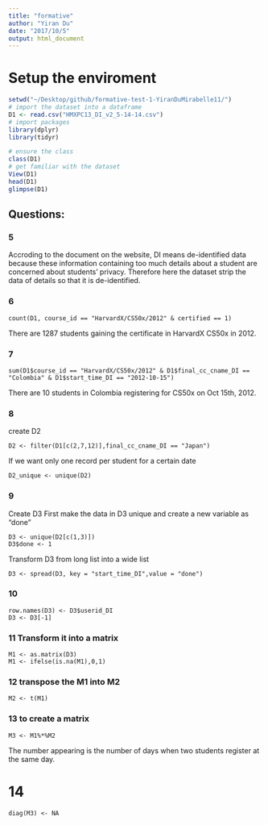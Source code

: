 ```yaml
---
title: "formative"
author: "Yiran Du"
date: "2017/10/5"
output: html_document
---
```

# Setup the enviroment
```r
setwd("~/Desktop/github/formative-test-1-YiranDuMirabelle11/") 
# import the dataset into a dataframe
D1 <- read.csv("HMXPC13_DI_v2_5-14-14.csv")
# import packages
library(dplyr)
library(tidyr)

# ensure the class
class(D1)
# get familiar with the dataset
View(D1)
head(D1)
glimpse(D1)
```

## Questions:
### 5 
Accroding to the document on the website, DI means de-identified data because these information containing too much details about a student are concerned about students' privacy. Therefore here the dataset strip the data of details so that it is de-identified.


### 6 
``` {}
count(D1, course_id == "HarvardX/CS50x/2012" & certified == 1)
```
There are 1287 students gaining the certificate in HarvardX CS50x in 2012.

### 7 
``` {}
sum(D1$course_id == "HarvardX/CS50x/2012" & D1$final_cc_cname_DI == "Colombia" & D1$start_time_DI == "2012-10-15")
```
There are 10 students in Colombia registering for CS50x on Oct 15th, 2012.

### 8
create D2
``` {}
D2 <- filter(D1[c(2,7,12)],final_cc_cname_DI == "Japan")
```
If we want only one record per student for a certain date
``` {}
D2_unique <- unique(D2)
```

### 9

Create D3
First make the data in D3 unique and create a new variable as "done"
```{}
D3 <- unique(D2[c(1,3)])
D3$done <- 1
```
Transform D3 from long list into a wide list
```{}
D3 <- spread(D3, key = "start_time_DI",value = "done")
```

### 10
```{}
row.names(D3) <- D3$userid_DI
D3 <- D3[-1]
```

### 11 Transform it into a matrix
```{}
M1 <- as.matrix(D3)
M1 <- ifelse(is.na(M1),0,1)
```

### 12 transpose the M1 into M2
```{}
M2 <- t(M1)
```

### 13 to create a matrix
```{}
M3 <- M1%*%M2
```
The number appearing is the number of days when two students register at the same day. 

# 14
```{}
diag(M3) <- NA
```
